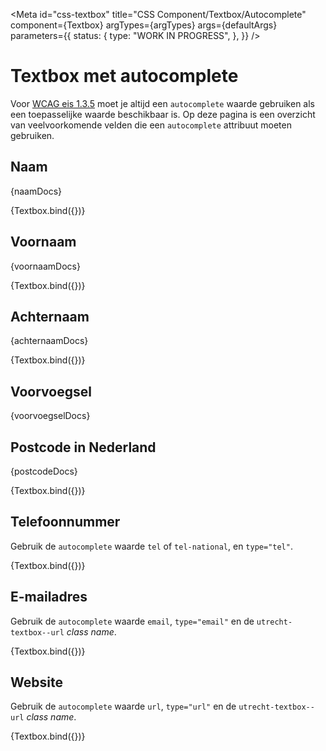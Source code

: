 <!-- @license CC0-1.0 -->


<Meta
  id="css-textbox"
  title="CSS Component/Textbox/Autocomplete"
  component={Textbox}
  argTypes={argTypes}
  args={defaultArgs}
  parameters={{
    status: {
      type: "WORK IN PROGRESS",
    },
  }}
/>

# Textbox met autocomplete

Voor [WCAG eis 1.3.5](https://www.w3.org/TR/WCAG21/#identify-input-purpose) moet je altijd een `autocomplete` waarde gebruiken als een toepasselijke waarde beschikbaar is. Op deze pagina is een overzicht van veelvoorkomende velden die een `autocomplete` attribuut moeten gebruiken.

## Naam

<Description>{naamDocs}</Description>

<Canvas>
  <Story
    name="Naam"
    args={{
      ...exampleArgs,
      autocomplete: "name",
      spellcheck: "false",
      value: "Sjors van Amerongen",
    }}
    parameters={{
      chromatic: { disableSnapshot: true },
    }}
  >
    {Textbox.bind({})}
  </Story>
</Canvas>

## Voornaam

<Description>{voornaamDocs}</Description>

<Canvas>
  <Story
    name="Voornaam"
    args={{
      ...exampleArgs,
      value: "Sjors",
      autocomplete: "given-name",
      spellcheck: "false",
    }}
    parameters={{
      chromatic: { disableSnapshot: true },
    }}
  >
    {Textbox.bind({})}
  </Story>
</Canvas>

## Achternaam

<Description>{achternaamDocs}</Description>

<Canvas>
  <Story
    name="Achternaam"
    args={{
      ...exampleArgs,
      value: "van der Meer",
      autocomplete: "family-name",
      spellcheck: "false",
    }}
    parameters={{
      chromatic: { disableSnapshot: true },
    }}
  >
    {Textbox.bind({})}
  </Story>
</Canvas>

## Voorvoegsel

<Description>{voorvoegselDocs}</Description>

## Postcode in Nederland

<Description>{postcodeDocs}</Description>

<Canvas>
  <Story
    name="Postcode"
    args={{
      ...exampleArgs,
      value: "3521 AZ",
      autocomplete: "postal-code",
      spellcheck: "false",
    }}
    parameters={{
      chromatic: { disableSnapshot: true },
    }}
  >
    {Textbox.bind({})}
  </Story>
</Canvas>

## Telefoonnummer

Gebruik de `autocomplete` waarde `tel` of `tel-national`, en `type="tel"`.

<Canvas>
  <Story
    name="Telefoonnummer"
    args={{
      ...exampleArgs,
      autocomplete: "tel",
      spellcheck: "false",
      type: "tel",
      value: "+31 30 286 00 00",
    }}
    parameters={{
      chromatic: { disableSnapshot: true },
    }}
  >
    {Textbox.bind({})}
  </Story>
</Canvas>

## E-mailadres

Gebruik de `autocomplete` waarde `email`, `type="email"` en de `utrecht-textbox--url` _class name_.

<Canvas>
  <Story
    name="E-mailadres"
    args={{
      ...exampleArgs,
      autocomplete: "email",
      spellcheck: "false",
      type: "email",
      value: "info@example.fi",
    }}
    parameters={{
      chromatic: { disableSnapshot: true },
    }}
  >
    {Textbox.bind({})}
  </Story>
</Canvas>

## Website

Gebruik de `autocomplete` waarde `url`, `type="url"` en de `utrecht-textbox--url` _class name_.

<Canvas>
  <Story
    name="Website"
    args={{
      ...exampleArgs,
      autocomplete: "url",
      spellcheck: "false",
      type: "url",
      value: "https://example.fi",
    }}
    parameters={{
      chromatic: { disableSnapshot: true },
    }}
  >
    {Textbox.bind({})}
  </Story>
</Canvas>
